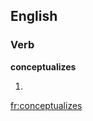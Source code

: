
==English==

===Verb===
'''conceptualizes'''

# {{third-person singular of|[[conceptualize]]}}

[[fr:conceptualizes]]